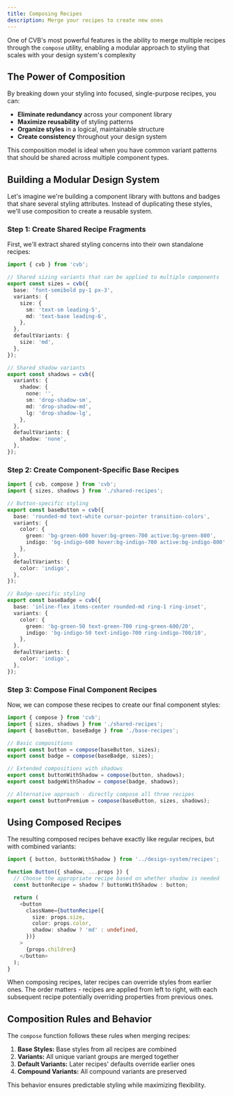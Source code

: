 ```yaml
---
title: Composing Recipes
description: Merge your recipes to create new ones
---
```


One of CVB's most powerful features is the ability to merge multiple recipes through the `compose` utility, enabling a modular approach to styling that scales with your design system's complexity

## The Power of Composition

By breaking down your styling into focused, single-purpose recipes, you can:

- **Eliminate redundancy** across your component library
- **Maximize reusability** of styling patterns
- **Organize styles** in a logical, maintainable structure
- **Create consistency** throughout your design system

This composition model is ideal when you have common variant patterns that should be shared across multiple component types.

## Building a Modular Design System

Let's imagine we're building a component library with buttons and badges that share several styling attributes. Instead of duplicating these styles, we'll use composition to create a reusable system.

### Step 1: Create Shared Recipe Fragments

First, we'll extract shared styling concerns into their own standalone recipes:

```ts title="components/shared-recipes.ts"
import { cvb } from 'cvb';

// Shared sizing variants that can be applied to multiple components
export const sizes = cvb({
  base: 'font-semibold py-1 px-3',
  variants: {
    size: {
      sm: 'text-sm leading-5',
      md: 'text-base leading-6',
    },
  },
  defaultVariants: {
    size: 'md',
  },
});

// Shared shadow variants
export const shadows = cvb({
  variants: {
    shadow: {
      none: '',
      sm: 'drop-shadow-sm',
      md: 'drop-shadow-md',
      lg: 'drop-shadow-lg',
    },
  },
  defaultVariants: {
    shadow: 'none',
  },
});
```

### Step 2: Create Component-Specific Base Recipes

```ts title="components/base-recipes.ts"
import { cvb, compose } from 'cvb';
import { sizes, shadows } from './shared-recipes';

// Button-specific styling
export const baseButton = cvb({
  base: 'rounded-md text-white cursor-pointer transition-colors',
  variants: {
    color: {
      green: 'bg-green-600 hover:bg-green-700 active:bg-green-800',
      indigo: 'bg-indigo-600 hover:bg-indigo-700 active:bg-indigo-800',
    },
  },
  defaultVariants: {
    color: 'indigo',
  },
});

// Badge-specific styling
export const baseBadge = cvb({
  base: 'inline-flex items-center rounded-md ring-1 ring-inset',
  variants: {
    color: {
      green: 'bg-green-50 text-green-700 ring-green-600/20',
      indigo: 'bg-indigo-50 text-indigo-700 ring-indigo-700/10',
    },
  },
  defaultVariants: {
    color: 'indigo',
  },
});
```

### Step 3: Compose Final Component Recipes

Now, we can compose these recipes to create our final component styles:

```ts title="components/recipes.ts"
import { compose } from 'cvb';
import { sizes, shadows } from './shared-recipes';
import { baseButton, baseBadge } from './base-recipes';

// Basic compositions
export const button = compose(baseButton, sizes);
export const badge = compose(baseBadge, sizes);

// Extended compositions with shadows
export const buttonWithShadow = compose(button, shadows);
export const badgeWithShadow = compose(badge, shadows);

// Alternative approach - directly compose all three recipes
export const buttonPremium = compose(baseButton, sizes, shadows);
```

## Using Composed Recipes

The resulting composed recipes behave exactly like regular recipes, but with combined variants:

```ts title="components/button.tsx"
import { button, buttonWithShadow } from '../design-system/recipes';

function Button({ shadow, ...props }) {
  // Choose the appropriate recipe based on whether shadow is needed
  const buttonRecipe = shadow ? buttonWithShadow : button;

  return (
    <button
      className={buttonRecipe({
        size: props.size,
        color: props.color,
        shadow: shadow ? 'md' : undefined,
      })}
    >
      {props.children}
    </button>
  );
}
```

<Callout type="info">
  When composing recipes, later recipes can override styles from earlier ones. The order matters - recipes are applied from
  left to right, with each subsequent recipe potentially overriding properties from previous ones.
</Callout>

## Composition Rules and Behavior

The `compose` function follows these rules when merging recipes:

1. **Base Styles:** Base styles from all recipes are combined
2. **Variants:** All unique variant groups are merged together
3. **Default Variants:** Later recipes' defaults override earlier ones
4. **Compound Variants:** All compound variants are preserved

This behavior ensures predictable styling while maximizing flexibility.
